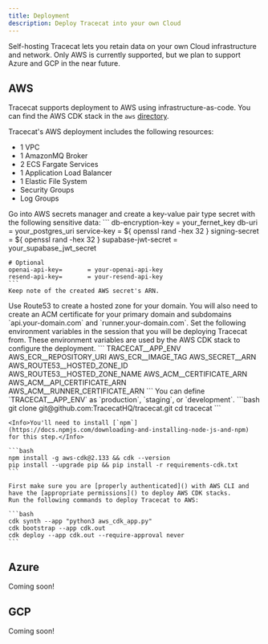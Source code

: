 ```yaml
---
title: Deployment
description: Deploy Tracecat into your own Cloud
---
```


Self-hosting Tracecat lets you retain data on your own Cloud infrastructure and network.
Only AWS is currently supported, but we plan to support Azure and GCP in the near future.

## AWS

Tracecat supports deployment to AWS using infrastructure-as-code.
You can find the AWS CDK stack in the `aws` [directory](https://github.com/TracecatHQ/tracecat/blob/main/aws/stack.py).

Tracecat's AWS deployment includes the following resources:
- 1 VPC
- 1 AmazonMQ Broker
- 2 ECS Fargate Services
- 1 Application Load Balancer
- 1 Elastic File System
- Security Groups
- Log Groups

<Steps>
  <Step title="Create AWS secret">
    Go into AWS secrets manager and create a key-value pair type secret with the following sensitive data:
    ```
    db-encryption-key     = your_fernet_key
    db-uri                = your_postgres_uri
    service-key           = ${ openssl rand -hex 32 }
    signing-secret        = ${ openssl rand -hex 32 }
    supabase-jwt-secret   = your_supabase_jwt_secret

    # Optional
    openai-api-key=       = your-openai-api-key
    resend-api-key=       = your-resend-api-key
    ```
    Keep note of the created AWS secret's ARN.
  </Step>
  <Step title="Configure domains and TLS certificates">
    Use Route53 to create a hosted zone for your domain.
    You will also need to create an ACM certificate for your primary domain
    and subdomains `api.your-domain.com` and `runner.your-domain.com`.
  </Step>
  <Step title="Set environment variables">
    Set the following environment variables in the session that you will be deploying Tracecat from.
    These environment variables are used by the AWS CDK stack to configure the deployment.
    ```
    TRACECAT__APP_ENV
    AWS_ECR__REPOSITORY_URI
    AWS_ECR__IMAGE_TAG
    AWS_SECRET__ARN
    AWS_ROUTE53__HOSTED_ZONE_ID
    AWS_ROUTE53__HOSTED_ZONE_NAME
    AWS_ACM__CERTIFICATE_ARN
    AWS_ACM__API_CERTIFICATE_ARN
    AWS_ACM__RUNNER_CERTIFICATE_ARN
    ```
    <Info>You can define `TRACECAT__APP_ENV` as `production`, `staging`, or `development`.</Info>

  </Step>
  <Step title="Clone GitHub repository">
    ```bash
    git clone git@github.com:TracecatHQ/tracecat.git
    cd tracecat
    ```
  </Step>
  <Step title="Install AWS CDK dependencies">

    <Info>You'll need to install [`npm`](https://docs.npmjs.com/downloading-and-installing-node-js-and-npm) for this step.</Info>

    ```bash
    npm install -g aws-cdk@2.133 && cdk --version
    pip install --upgrade pip && pip install -r requirements-cdk.txt
    ```
  </Step>
  <Step title="Deploy AWS CDK stack">

    First make sure you are [properly authenticated]() with AWS CLI and have the [appropriate permissions]() to deploy AWS CDK stacks.
    Run the following commands to deploy Tracecat to AWS:

    ```bash
    cdk synth --app "python3 aws_cdk_app.py"
    cdk bootstrap --app cdk.out
    cdk deploy --app cdk.out --require-approval never
    ```
  </Step>
</Steps>

## Azure

Coming soon!

## GCP

Coming soon!
